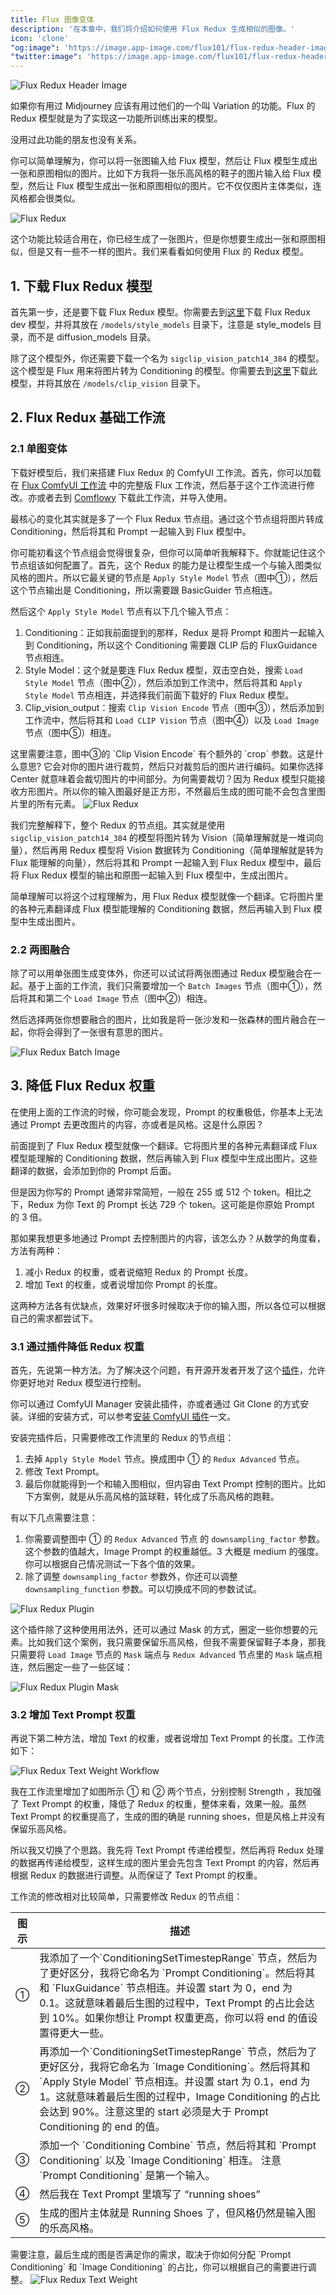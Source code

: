 ```yaml
---
title: Flux 图像变体
description: '在本章中，我们将介绍如何使用 Flux Redux 生成相似的图像。'
icon: 'clone'
"og:image": 'https://image.app-image.com/flux101/flux-redux-header-image.png'
"twitter:image": 'https://image.app-image.com/flux101/flux-redux-header-image.png'
---
```


<Frame caption="本图由 AI 生成">
  <img
    className="rounded-xl"
    src="/images/intermediate/flux-redux/flux-redux-header-image.png"
    alt="Flux Redux Header Image"
  />
</Frame>

如果你有用过 Midjourney 应该有用过他们的一个叫 Variation 的功能。Flux 的 Redux 模型就是为了实现这一功能所训练出来的模型。

没用过此功能的朋友也没有关系。

你可以简单理解为，你可以将一张图输入给 Flux 模型，然后让 Flux 模型生成出一张和原图相似的图片。比如下方我将一张乐高风格的鞋子的图片输入给 Flux 模型，然后让 Flux 模型生成出一张和原图相似的图片。它不仅仅图片主体类似，连风格都会很类似。

<Frame>
  <img
    className="rounded-xl"
    src="/images/intermediate/flux-redux/flux-redux-compare.png"
    alt="Flux Redux"
  />
</Frame>

这个功能比较适合用在，你已经生成了一张图片，但是你想要生成出一张和原图相似，但是又有一些不一样的图片。我们来看看如何使用 Flux 的 Redux 模型。

## 1. 下载 Flux Redux 模型

首先第一步，还是要下载 Flux Redux 模型。你需要去到[这里](https://huggingface.co/black-forest-labs/FLUX.1-Redux-dev/tree/main)下载 Flux Redux dev 模型，并将其放在 `/models/style_models` 目录下，注意是 style_models 目录，而不是 diffusion_models 目录。

除了这个模型外，你还需要下载一个名为 `sigclip_vision_patch14_384` 的模型。这个模型是 Flux 用来将图片转为 Conditioning 的模型。你需要去到[这里](https://huggingface.co/Comfy-Org/sigclip_vision_384/blob/main/sigclip_vision_patch14_384.safetensors)下载此模型，并将其放在 `/models/clip_vision` 目录下。

## 2. Flux Redux 基础工作流

### 2.1 单图变体

下载好模型后，我们来搭建 Flux Redux 的 ComfyUI 工作流。首先，你可以加载在 [Flux ComfyUI 工作流](../basics/flux-comfyui-workflow) 中的完整版 Flux 工作流，然后基于这个工作流进行修改。亦或者去到 [Comflowy](https://app.comflowy.com/app/s-flux-dev-gguf-workflow-db9bd4) 下载此工作流，并导入使用。

最核心的变化其实就是多了一个 Flux Redux 节点组。通过这个节点组将图片转成 Conditioning，然后将其和 Prompt 一起输入到 Flux 模型中。

你可能初看这个节点组会觉得很复杂，但你可以简单听我解释下。你就能记住这个节点组该如何配置了。首先，这个 Redux 的能力是让模型生成一个与输入图类似风格的图片。所以它最关键的节点是 `Apply Style Model` 节点（图中①），然后这个节点输出是 Conditioning，所以需要跟 BasicGuider 节点相连。

然后这个 `Apply Style Model` 节点有以下几个输入节点：

1. Conditioning：正如我前面提到的那样，Redux 是将 Prompt 和图片一起输入到 Conditioning，所以这个 Conditioning 需要跟 CLIP 后的 FluxGuidance 节点相连。
2. Style Model：这个就是要连 Flux Redux 模型，双击空白处，搜索 `Load Style Model` 节点（图中②），然后添加到工作流中，然后将其和 `Apply Style Model` 节点相连，并选择我们前面下载好的 Flux Redux 模型。
3. Clip_vision_output：搜索 `Clip Vision Encode` 节点（图中③），然后添加到工作流中，然后将其和 `Load CLIP Vision` 节点（图中④）以及 `Load Image` 节点（图中⑤）相连。

<Note>
这里需要注意，图中③的 `Clip Vision Encode` 有个额外的 `crop` 参数。这是什么意思? 它会对你的图片进行裁剪，然后只对裁剪后的图片进行编码。如果你选择 Center 就意味着会裁切图片的中间部分。为何需要裁切？因为 Redux 模型只能接收方形图片。所以你的输入图最好是正方形，不然最后生成的图可能不会包含里图片里的所有元素。
</Note>

<Frame>
  <img
    className="rounded-xl"
    src="/images/intermediate/flux-redux/flux-redux-workflow.jpeg"
    alt="Flux Redux"
  />
</Frame>

我们完整解释下，整个 Redux 的节点组。其实就是使用 `sigclip_vision_patch14_384` 的模型将图片转为 Vision（简单理解就是一堆词向量），然后再用 Redux 模型将 Vision 数据转为 Conditioning（简单理解就是转为 Flux 能理解的向量），然后将其和 Prompt 一起输入到 Flux Redux 模型中，最后将 Flux Redux 模型的输出和原图一起输入到 Flux 模型中，生成出图片。

简单理解可以将这个过程理解为，用 Flux Redux 模型就像一个翻译。它将图片里的各种元素翻译成 Flux 模型能理解的 Conditioning 数据，然后再输入到 Flux 模型中生成出图片。

### 2.2 两图融合

除了可以用单张图生成变体外，你还可以试试将两张图通过 Redux 模型融合在一起。基于上面的工作流，我们只需要增加一个 `Batch Images` 节点（图中①），然后将其和第二个 `Load Image` 节点（图中②）相连。

然后选择两张你想要融合的图片，比如我是将一张沙发和一张森林的图片融合在一起，你将会得到了一张很有意思的图片。

<Frame>
  <img
    className="rounded-xl"
    src="/images/intermediate/flux-redux/flux-redux-batch-images-workflow.jpeg"
    alt="Flux Redux Batch Image"
  />
</Frame>

## 3. 降低 Flux Redux 权重

在使用上面的工作流的时候，你可能会发现，Prompt 的权重极低，你基本上无法通过 Prompt 去更改图片的内容，亦或者是风格。这是什么原因？

前面提到了 Flux Redux 模型就像一个翻译。它将图片里的各种元素翻译成 Flux 模型能理解的 Conditioning 数据，然后再输入到 Flux 模型中生成出图片。这些翻译的数据，会添加到你的 Prompt 后面。

但是因为你写的 Prompt 通常非常简短，一般在 255 或 512 个 token。相比之下，Redux 为你 Text 的 Prompt 长达 729 个 token。这可能是你原始 Prompt 的 3 倍。

那如果我想更多地通过 Prompt 去控制图片的内容，该怎么办？从数学的角度看，方法有两种：

1. 减小 Redux 的权重，或者说缩短 Redux 的 Prompt 长度。
2. 增加 Text 的权重，或者说增加你 Prompt 的长度。

这两种方法各有优缺点，效果好坏很多时候取决于你的输入图，所以各位可以根据自己的需求都尝试下。

### 3.1 通过插件降低 Redux 权重

首先，先说第一种方法。为了解决这个问题，有开源开发者开发了这个[插件](https://github.com/kaibioinfo/ComfyUI_AdvancedRefluxControl)，允许你更好地对 Redux 模型进行控制。

你可以通过 ComfyUI Manager 安装此插件，亦或者通过 Git Clone 的方式安装。详细的安装方式，可以参考[安装 ComfyUI 插件](https://comflowy.com/advanced/how-to-install-comfyui-extension)一文。

安装完插件后，只需要修改工作流里的 Redux 的节点组：

1. 去掉 `Apply Style Model` 节点。换成图中 ① 的 `Redux Advanced` 节点。
2. 修改 Text Prompt。
3. 最后你就能得到一个和输入图相似，但内容由 Text Prompt 控制的图片。比如下方案例，就是从乐高风格的篮球鞋，转化成了乐高风格的跑鞋。

有以下几点需要注意：
1. 你需要调整图中 ① 的 `Redux Advanced` 节点 的 `downsampling_factor` 参数。这个参数的值越大，Image Prompt 的权重越低。3 大概是 medium 的强度。你可以根据自己情况测试一下各个值的效果。
2. 除了调整 `downsampling_factor` 参数外，你还可以调整 `downsampling_function` 参数。可以切换成不同的参数试试。

<Frame>
  <img
    className="rounded-xl"
    src="/images/intermediate/flux-redux/flux-redux-plugin.png"
    alt="Flux Redux Plugin"
  />
</Frame>

这个插件除了这种使用用法外，还可以通过 Mask 的方式，圈定一些你想要的元素。比如我们这个案例，我只需要保留乐高风格，但我不需要保留鞋子本身，那我只需要将 `Load Image` 节点的 `Mask` 端点与 `Redux Advanced` 节点里的 `Mask` 端点相连，然后圈定一些了一些区域：

<Frame>
  <img
    className="rounded-xl"
    src="/images/intermediate/flux-redux/flux-redux-plugin-mask.png"
    alt="Flux Redux Plugin Mask"
  />
</Frame>

### 3.2 增加 Text Prompt 权重

再说下第二种方法，增加 Text 的权重，或者说增加 Text Prompt 的长度。工作流如下：

<Frame>
  <img
    className="rounded-xl"
    src="/images/intermediate/flux-redux/flux-redux-text-weight-workflow.png"
    alt="Flux Redux Text Weight Workflow"
  />
</Frame>

我在工作流里增加了如图所示 ① 和 ② 两个节点，分别控制 Strength ，我加强了 Text Prompt 的权重，降低了 Redux 的权重，整体来看，效果一般。虽然 Text Prompt 的权重提高了，生成的图的确是 running shoes，但是风格上并没有保留乐高风格。

所以我又切换了个思路。我先将 Text Prompt 传递给模型，然后再将 Redux 处理的数据再传递给模型，这样生成的图片里会先包含 Text Prompt 的内容，然后再根据 Redux 的数据进行调整。从而保证了 Text Prompt 的权重。

工作流的修改相对比较简单，只需要修改 Redux 的节点组：

<table>
  <thead>
    <tr>
      <th width="5%">图示</th>
      <th>描述</th>
    </tr>
  </thead>
  <tbody>
    <tr>
      <td>①</td>
      <td>我添加了一个`ConditioningSetTimestepRange` 节点，然后为了更好区分，我将它命名为 `Prompt Conditioning`。然后将其和 `FluxGuidance` 节点相连。并设置 start 为 0，end 为 0.1。这就意味着最后生图的过程中，Text Prompt 的占比会达到 10%。如果你想让 Prompt 权重更高，你可以将 end 的值设置得更大一些。</td>
    </tr>
    <tr>
      <td>②</td>
      <td>再添加一个`ConditioningSetTimestepRange` 节点，然后为了更好区分，我将它命名为 `Image Conditioning`。然后将其和 `Apply Style Model` 节点相连。并设置 start 为 0.1，end 为 1。这就意味着最后生图的过程中，Image Conditioning 的占比会达到 90%。注意这里的 start 必须是大于 Prompt Conditioning 的 end 的值。</td>
    </tr>
    <tr>
      <td>③</td>
      <td>添加一个 `Conditioning Combine` 节点，然后将其和 `Prompt Conditioning` 以及 `Image Conditioning` 相连。 注意 `Prompt Conditioning` 是第一个输入。</td>
    </tr>
    <tr>
      <td>④</td>
      <td>然后我在 Text Prompt 里填写了 “running shoes”</td>
    </tr>
    <tr>
      <td>⑤</td>
      <td>生成的图片主体就是 Running Shoes 了，但风格仍然是输入图的乐高风格。</td>
    </tr>
  </tbody>
</table>

<Note>
  需要注意，最后生成的图是否满足你的需求，取决于你如何分配 `Prompt Conditioning` 和 `Image Conditioning` 的占比，你可以根据自己的需要进行调整。
</Note>

<Frame>
  <img
    className="rounded-xl"
    src="/images/intermediate/flux-redux/flux-redux-text-weight.png"
    alt="Flux Redux Text Weight"
  />
</Frame>

